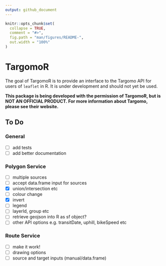 ```yaml
---
output: github_document
---
```


<!-- README.md is generated from README.Rmd. Please edit that file -->

```r
knitr::opts_chunk$set(
  collapse = TRUE,
  comment = "#>",
  fig.path = "man/figures/README-",
  out.width = "100%"
)
```
# TargomoR

The goal of TargomoR is to provide an interface to the Targomo API for users of `leaflet` in R.
It is under development and should not yet be used.

**This package is being developed with the permission of TargomoR, but is NOT AN OFFICIAL PRODUCT. For more information about Targomo, please see their website.**

## To Do

### General

- [ ] add tests
- [ ] add better documentation

### Polygon Service

- [ ] multiple sources
- [ ] accept data.frame input for sources
- [x] union/intersection etc
- [ ] colour change
- [x] invert
- [ ] legend
- [ ] layerId, group etc
- [ ] retrieve geojson into R as sf object?
- [ ] other API options e.g. transitDate, uphill, bikeSpeed etc

### Route Service

- [ ] make it work!
- [ ] drawing options
- [ ] source and target inputs (manual/data.frame)



